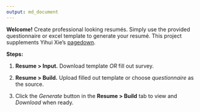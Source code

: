 ```yaml
---
output: md_document
---
```


**Welcome!** Create professional looking resumés.
Simply use the provided questionnaire or excel template to generate
your resumé. This project supplements Yihui Xie's [pagedown](https://pagedown.rbind.io/).

**Steps:**  

1.  **Resume > Input.** Download template *OR*  fill out survey.

2.  **Resume > Build.** Upload filled out template or choose *questionnaire* as 
the source.  

3.  Click the *Generate* button in the **Resume > Build** tab to view and *Download*
when ready.


